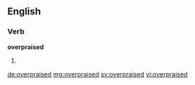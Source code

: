 ==English==

===Verb===
'''overpraised'''

# {{en-past of|overpraise}}

[[de:overpraised]]
[[mg:overpraised]]
[[sv:overpraised]]
[[vi:overpraised]]